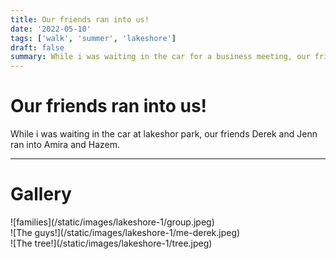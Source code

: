 ```yaml
---
title: Our friends ran into us!
date: '2022-05-10'
tags: ['walk', 'summer', 'lakeshore']
draft: false
summary: While i was waiting in the car for a business meeting, our friends ran into Amira and Hazem.
---
```


# Our friends ran into us!

While i was waiting in the car at lakeshor park, our friends Derek and Jenn ran into Amira and Hazem.

---

# Gallery

<div className="flex flex-wrap -mx-2 overflow-hidden xl:-mx-2">
  <div className="my-1 px-2 w-full overflow-hidden xl:my-1 xl:px-2 xl:w-1/2">
    ![families](/static/images/lakeshore-1/group.jpeg)
  </div>
  <div className="my-1 px-2 w-full overflow-hidden xl:my-1 xl:px-2 xl:w-1/2">
    ![The guys!](/static/images/lakeshore-1/me-derek.jpeg)
  </div>
  <div className="my-1 px-2 w-full overflow-hidden xl:my-1 xl:px-2 xl:w-1/2">
    ![The tree!](/static/images/lakeshore-1/tree.jpeg)
  </div>
</div>
